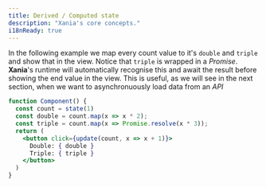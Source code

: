 ```yaml
---
title: Derived / Computed state
description: "Xania's core concepts."
i18nReady: true
---
```


In the following example we map every count value to it's `double` and `triple` and show that in the view. Notice that `triple` is wrapped in a *Promise*. **Xania**'s runtime will automatically recognise this and await the result before showing the end value in the view. This is useful, as we will see in the next section, when we want to asynchronuously load data from an *API*

```jsx { 3, 4 }
function Component() {
  const count = state(1)
  const double = count.map(x => x * 2);
  const triple = count.map(x => Promise.resolve(x * 3));
  return (
    <button click={update(count, x => x + 1)}>
      Double: { double }
      Triple: { triple }
    </button>
  )
}
```
<DoubleCounter client:only="xania"  />

